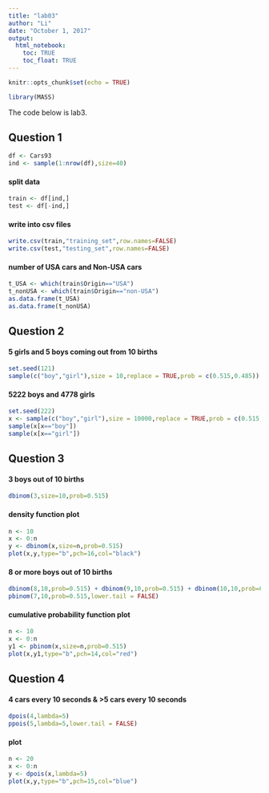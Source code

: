 ```yaml
---
title: "lab03"
author: "Li"
date: "October 1, 2017"
output: 
  html_notebook:
    toc: TRUE
    toc_float: TRUE
---
```


```r
knitr::opts_chunk$set(echo = TRUE)
```

```r
library(MASS)
```

The code below is lab3.

## Question 1
```r
df <- Cars93
ind <- sample(1:nrow(df),size=40)
```

#### split data
```r
train <- df[ind,]
test <- df[-ind,]
```

#### write into csv files
```r
write.csv(train,"training_set",row.names=FALSE)
write.csv(test,"testing_set",row.names=FALSE)
```

#### number of USA cars and Non-USA cars
```r
t_USA <- which(train$Origin=="USA")
t_nonUSA <- which(train$Origin=="non-USA")
as.data.frame(t_USA) 
as.data.frame(t_nonUSA)
```

## Question 2
#### 5 girls and 5 boys coming out from 10 births
```r
set.seed(121)
sample(c("boy","girl"),size = 10,replace = TRUE,prob = c(0.515,0.485))
```

#### 5222 boys and 4778 girls
```r
set.seed(222)
x <- sample(c("boy","girl"),size = 10000,replace = TRUE,prob = c(0.515,0.485))
sample(x[x=="boy"]) 
sample(x[x=="girl"])
```

## Question 3
#### 3 boys out of 10 births
```r
dbinom(3,size=10,prob=0.515)
```

#### density function plot
```r
n <- 10
x <- 0:n
y <- dbinom(x,size=n,prob=0.515)
plot(x,y,type="b",pch=16,col="black")
```

#### 8 or more boys out of 10 births
```r
dbinom(8,10,prob=0.515) + dbinom(9,10,prob=0.515) + dbinom(10,10,prob=0.515)
pbinom(7,10,prob=0.515,lower.tail = FALSE)
```

#### cumulative probability function plot
```r
n <- 10
x <- 0:n
y1 <- pbinom(x,size=n,prob=0.515)
plot(x,y1,type="b",pch=14,col="red")
```

## Question 4
#### 4 cars every 10 seconds & >5 cars every 10 seconds
```r
dpois(4,lambda=5)
ppois(5,lambda=5,lower.tail = FALSE)
```

#### plot
```r
n <- 20
x <- 0:n
y <- dpois(x,lambda=5)
plot(x,y,type="b",pch=15,col="blue")
```
